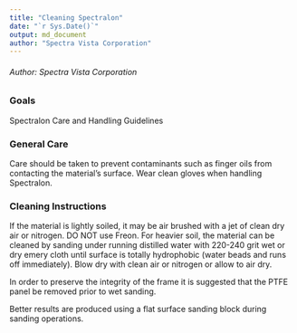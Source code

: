 ```yaml
---
title: "Cleaning Spectralon"
date: "`r Sys.Date()`"
output: md_document
author: "Spectra Vista Corporation"
---
```


###### Author: Spectra Vista Corporation

### Goals

Spectralon Care and Handling Guidelines

### General Care

Care should be taken to prevent contaminants such as finger oils from contacting the material’s surface. Wear clean gloves when handling Spectralon.

### Cleaning Instructions

If the material is lightly soiled, it may be air brushed with a jet of clean dry air or nitrogen. DO NOT use Freon. For heavier soil, the material can be cleaned by sanding under running distilled water with 220-240 grit wet or dry emery cloth until surface is totally hydrophobic (water beads and runs off immediately). Blow dry with clean air or nitrogen or allow to air dry.

In order to preserve the integrity of the frame it is suggested that the PTFE panel be removed prior to wet sanding.

Better results are produced using a flat surface sanding block during sanding
operations.
